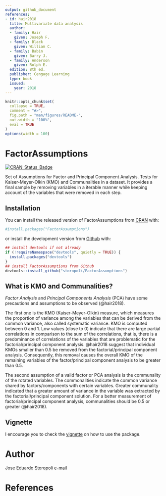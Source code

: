 ```yaml
---
output: github_document
references:
- id: hair2018
  title: Multivariate data analysis
  author:
  - family: Hair
    given: Joseph F.
  - family: Black
    given: William C.
  - family: Babin
    given: Barry J.
  - family: Anderson
    given: Rolph E.
  edition: 8th ed.
  publisher: Cengage Learning
  type: book
  issued:
    year: 2018
---
```


<!-- README.md is generated from README.Rmd. Please edit that file -->

```r
knitr::opts_chunk$set(
  collapse = TRUE,
  comment = "#>",
  fig.path = "man/figures/README-",
  out.width = "100%",
  eval = TRUE
)
options(width = 100)
```
# FactorAssumptions 

[![CRAN_Status_Badge](http://www.r-pkg.org/badges/version/FactorAssumptions)](https://cran.r-project.org/package=FactorAssumptions)

Set of Assumptions for Factor and Principal Component Analysis.
Tests for Kaiser-Meyer-Olkin (KMO) and Communalities in a dataset. It provides a final sample by removing variables in a iterable manner while keeping account of the variables that were removed in each step.

## Installation
You can install the released version of FactorAssumptions from [CRAN](https://CRAN.R-project.org/package=FactorAssumptions) with:

```r
#install.packages("FactorAssumptions")
```

or install the development version from [Github](https://github.com/storopoli/FactorAssumptions) with:

```r
## install devtools if not already
if (!requireNamespace("devtools", quietly = TRUE)) {
  install.packages("devtools")
}
## install FactorAssumptions from Github
devtools::install_github("storopoli/FactorAssumptions")
```

## What is KMO and Communalities?

*Factor Analysis* and *Principal Components Analysis* (PCA) have some precautions and assumptions to be observed (@hair2018). 

The first one is the KMO (Kaiser-Meyer-Olkin) measure, which measures the proportion of variance among the variables that can be derived from the common variance, also called systematic variance. KMO is computed between 0 and 1. Low values (close to 0) indicate that there are large partial correlations in comparison to the sum of the correlations, that is, there is a predominance of correlations of the variables that are problematic for the factorial/principal component analysis. @hair2018 suggest that individual KMOs smaller than 0.5 be removed from the factorial/principal component analysis. Consequently, this removal causes the overall KMO of the remaining variables of the factor/principal component analysis to be greater than 0.5.

The second assumption of a valid factor or PCA analysis is the communality of the rotated variables. The commonalities indicate the common variance shared by factors/components with certain variables. Greater communality indicated that a greater amount of variance in the variable was extracted by the factorial/principal component solution. For a better measurement of factorial/principal component analysis, communalities should be 0.5 or greater (@hair2018).

## Vignette

I encourage you to check the [vignette](vignettes/vignette.Rmd) on how to use the package.

# Author
Jose Eduardo Storopoli
[e-mail](mailto:thestoropoli@gmail.com)

# References
